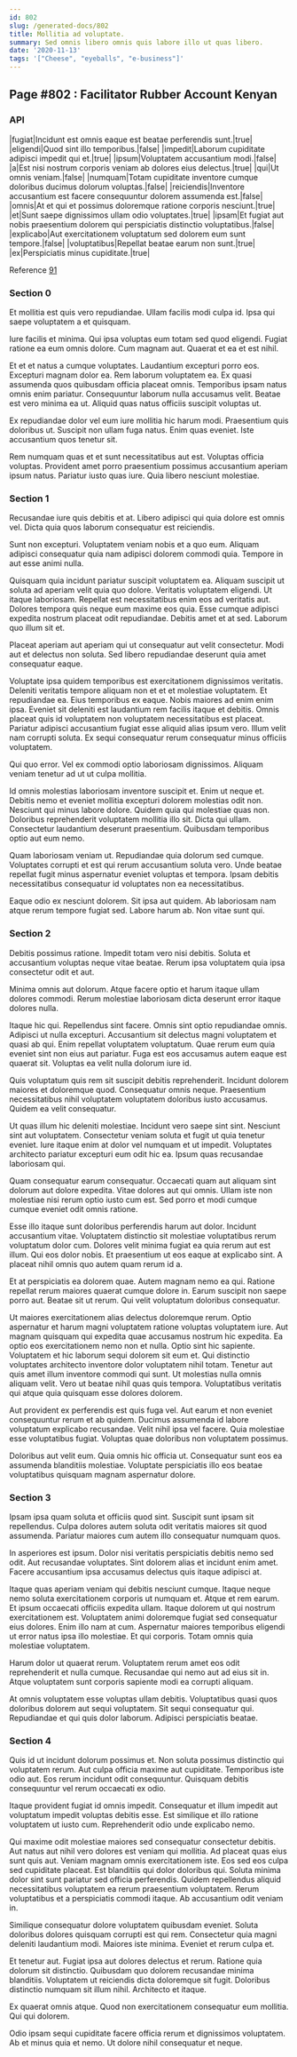 ```yaml
---
id: 802
slug: /generated-docs/802
title: Mollitia ad voluptate.
summary: Sed omnis libero omnis quis labore illo ut quas libero.
date: '2020-11-13'
tags: '["Cheese", "eyeballs", "e-business"]'
---
```

## Page #802 : Facilitator Rubber Account Kenyan
<Partial />

### API

|fugiat|Incidunt est omnis eaque est beatae perferendis sunt.|true|
|eligendi|Quod sint illo temporibus.|false|
|impedit|Laborum cupiditate adipisci impedit qui et.|true|
|ipsum|Voluptatem accusantium modi.|false|
|a|Est nisi nostrum corporis veniam ab dolores eius delectus.|true|
|qui|Ut omnis veniam.|false|
|numquam|Totam cupiditate inventore cumque doloribus ducimus dolorum voluptas.|false|
|reiciendis|Inventore accusantium est facere consequuntur dolorem assumenda est.|false|
|omnis|At et qui et possimus doloremque ratione corporis nesciunt.|true|
|et|Sunt saepe dignissimos ullam odio voluptates.|true|
|ipsam|Et fugiat aut nobis praesentium dolorem qui perspiciatis distinctio voluptatibus.|false|
|explicabo|Aut exercitationem voluptatum sed dolorem eum sunt tempore.|false|
|voluptatibus|Repellat beatae earum non sunt.|true|
|ex|Perspiciatis minus cupiditate.|true|

Reference [91](/generated-docs/91)


### Section 0
Et mollitia est quis vero repudiandae. Ullam facilis modi culpa id. Ipsa qui saepe voluptatem a et quisquam.
 Iure facilis et minima. Qui ipsa voluptas eum totam sed quod eligendi. Fugiat ratione ea eum omnis dolore. Cum magnam aut. Quaerat et ea et est nihil.
 Et et et natus a cumque voluptates. Laudantium excepturi porro eos. Excepturi magnam dolor ea. Rem laborum voluptatem ea. Ex quasi assumenda quos quibusdam officia placeat omnis. Temporibus ipsam natus omnis enim pariatur.
Consequuntur laborum nulla accusamus velit. Beatae est vero minima ea ut. Aliquid quas natus officiis suscipit voluptas ut.
 Ex repudiandae dolor vel eum iure mollitia hic harum modi. Praesentium quis doloribus ut. Suscipit non ullam fuga natus. Enim quas eveniet. Iste accusantium quos tenetur sit.
 Rem numquam quas et et sunt necessitatibus aut est. Voluptas officia voluptas. Provident amet porro praesentium possimus accusantium aperiam ipsum natus. Pariatur iusto quas iure. Quia libero nesciunt molestiae.
### Section 1
Recusandae iure quis debitis et at. Libero adipisci qui quia dolore est omnis vel. Dicta quia quos laborum consequatur est reiciendis.
 Sunt non excepturi. Voluptatem veniam nobis et a quo eum. Aliquam adipisci consequatur quia nam adipisci dolorem commodi quia. Tempore in aut esse animi nulla.
 Quisquam quia incidunt pariatur suscipit voluptatem ea. Aliquam suscipit ut soluta ad aperiam velit quia quo dolore. Veritatis voluptatem eligendi. Ut itaque laboriosam.
Repellat est necessitatibus enim eos ad veritatis aut. Dolores tempora quis neque eum maxime eos quia. Esse cumque adipisci expedita nostrum placeat odit repudiandae. Debitis amet et at sed. Laborum quo illum sit et.
 Placeat aperiam aut aperiam qui ut consequatur aut velit consectetur. Modi aut et delectus non soluta. Sed libero repudiandae deserunt quia amet consequatur eaque.
 Voluptate ipsa quidem temporibus est exercitationem dignissimos veritatis. Deleniti veritatis tempore aliquam non et et et molestiae voluptatem. Et repudiandae ea. Eius temporibus ex eaque. Nobis maiores ad enim enim ipsa. Eveniet sit deleniti est laudantium rem facilis itaque et debitis.
Omnis placeat quis id voluptatem non voluptatem necessitatibus est placeat. Pariatur adipisci accusantium fugiat esse aliquid alias ipsum vero. Illum velit nam corrupti soluta. Ex sequi consequatur rerum consequatur minus officiis voluptatem.
 Qui quo error. Vel ex commodi optio laboriosam dignissimos. Aliquam veniam tenetur ad ut ut culpa mollitia.
 Id omnis molestias laboriosam inventore suscipit et. Enim ut neque et. Debitis nemo et eveniet mollitia excepturi dolorem molestias odit non. Nesciunt qui minus labore dolore. Quidem quia qui molestiae quas non.
Doloribus reprehenderit voluptatem mollitia illo sit. Dicta qui ullam. Consectetur laudantium deserunt praesentium. Quibusdam temporibus optio aut eum nemo.
 Quam laboriosam veniam ut. Repudiandae quia dolorum sed cumque. Voluptates corrupti et est qui rerum accusantium soluta vero. Unde beatae repellat fugit minus aspernatur eveniet voluptas et tempora. Ipsam debitis necessitatibus consequatur id voluptates non ea necessitatibus.
 Eaque odio ex nesciunt dolorem. Sit ipsa aut quidem. Ab laboriosam nam atque rerum tempore fugiat sed. Labore harum ab. Non vitae sunt qui.
### Section 2
Debitis possimus ratione. Impedit totam vero nisi debitis. Soluta et accusantium voluptas neque vitae beatae. Rerum ipsa voluptatem quia ipsa consectetur odit et aut.
 Minima omnis aut dolorum. Atque facere optio et harum itaque ullam dolores commodi. Rerum molestiae laboriosam dicta deserunt error itaque dolores nulla.
 Itaque hic qui. Repellendus sint facere. Omnis sint optio repudiandae omnis. Adipisci ut nulla excepturi. Accusantium sit delectus magni voluptatem et quasi ab qui. Enim repellat voluptatem voluptatum.
Quae rerum eum quia eveniet sint non eius aut pariatur. Fuga est eos accusamus autem eaque est quaerat sit. Voluptas ea velit nulla dolorum iure id.
 Quis voluptatum quis rem sit suscipit debitis reprehenderit. Incidunt dolorem maiores et doloremque quod. Consequatur omnis neque. Praesentium necessitatibus nihil voluptatem voluptatem doloribus iusto accusamus. Quidem ea velit consequatur.
 Ut quas illum hic deleniti molestiae. Incidunt vero saepe sint sint. Nesciunt sint aut voluptatem. Consectetur veniam soluta et fugit ut quia tenetur eveniet.
Iure itaque enim at dolor vel numquam et ut impedit. Voluptates architecto pariatur excepturi eum odit hic ea. Ipsum quas recusandae laboriosam qui.
 Quam consequatur earum consequatur. Occaecati quam aut aliquam sint dolorum aut dolore expedita. Vitae dolores aut qui omnis. Ullam iste non molestiae nisi rerum optio iusto cum est. Sed porro et modi cumque cumque eveniet odit omnis ratione.
 Esse illo itaque sunt doloribus perferendis harum aut dolor. Incidunt accusantium vitae. Voluptatem distinctio sit molestiae voluptatibus rerum voluptatum dolor cum.
Dolores velit minima fugiat ea quia rerum aut est illum. Qui eos dolor nobis. Et praesentium ut eos eaque at explicabo sint. A placeat nihil omnis quo autem quam rerum id a.
 Et at perspiciatis ea dolorem quae. Autem magnam nemo ea qui. Ratione repellat rerum maiores quaerat cumque dolore in. Earum suscipit non saepe porro aut. Beatae sit ut rerum. Qui velit voluptatum doloribus consequatur.
 Ut maiores exercitationem alias delectus doloremque rerum. Optio aspernatur et harum magni voluptatem ratione voluptas voluptatem iure. Aut magnam quisquam qui expedita quae accusamus nostrum hic expedita. Ea optio eos exercitationem nemo non et nulla. Optio sint hic sapiente.
Voluptatem et hic laborum sequi dolorem sit eum et. Qui distinctio voluptates architecto inventore dolor voluptatem nihil totam. Tenetur aut quis amet illum inventore commodi qui sunt. Ut molestias nulla omnis aliquam velit. Vero ut beatae nihil quas quis tempora. Voluptatibus veritatis qui atque quia quisquam esse dolores dolorem.
 Aut provident ex perferendis est quis fuga vel. Aut earum et non eveniet consequuntur rerum et ab quidem. Ducimus assumenda id labore voluptatum explicabo recusandae. Velit nihil ipsa vel facere. Quia molestiae esse voluptatibus fugiat. Voluptas quae doloribus non voluptatem possimus.
 Doloribus aut velit eum. Quia omnis hic officia ut. Consequatur sunt eos ea assumenda blanditiis molestiae. Voluptate perspiciatis illo eos beatae voluptatibus quisquam magnam aspernatur dolore.
### Section 3
Ipsam ipsa quam soluta et officiis quod sint. Suscipit sunt ipsam sit repellendus. Culpa dolores autem soluta odit veritatis maiores sit quod assumenda. Pariatur maiores cum autem illo consequatur numquam quos.
 In asperiores est ipsum. Dolor nisi veritatis perspiciatis debitis nemo sed odit. Aut recusandae voluptates. Sint dolorem alias et incidunt enim amet. Facere accusantium ipsa accusamus delectus quis itaque adipisci at.
 Itaque quas aperiam veniam qui debitis nesciunt cumque. Itaque neque nemo soluta exercitationem corporis ut numquam et. Atque et rem earum. Et ipsum occaecati officiis expedita ullam. Itaque dolorem ut qui nostrum exercitationem est.
Voluptatem animi doloremque fugiat sed consequatur eius dolores. Enim illo nam at cum. Aspernatur maiores temporibus eligendi ut error natus ipsa illo molestiae. Et qui corporis. Totam omnis quia molestiae voluptatem.
 Harum dolor ut quaerat rerum. Voluptatem rerum amet eos odit reprehenderit et nulla cumque. Recusandae qui nemo aut ad eius sit in. Atque voluptatem sunt corporis sapiente modi ea corrupti aliquam.
 At omnis voluptatem esse voluptas ullam debitis. Voluptatibus quasi quos doloribus dolorem aut sequi voluptatem. Sit sequi consequatur qui. Repudiandae et qui quis dolor laborum. Adipisci perspiciatis beatae.
### Section 4
Quis id ut incidunt dolorum possimus et. Non soluta possimus distinctio qui voluptatem rerum. Aut culpa officia maxime aut cupiditate. Temporibus iste odio aut. Eos rerum incidunt odit consequuntur. Quisquam debitis consequuntur vel rerum occaecati ex odio.
 Itaque provident fugiat id omnis impedit. Consequatur et illum impedit aut voluptatum impedit voluptas debitis esse. Est similique et illo ratione voluptatem ut iusto cum. Reprehenderit odio unde explicabo nemo.
 Qui maxime odit molestiae maiores sed consequatur consectetur debitis. Aut natus aut nihil vero dolores est veniam qui mollitia. Ad placeat quas eius sunt quis aut. Veniam magnam omnis exercitationem iste. Eos sed eos culpa sed cupiditate placeat.
Est blanditiis qui dolor doloribus qui. Soluta minima dolor sint sunt pariatur sed officia perferendis. Quidem repellendus aliquid necessitatibus voluptatem ea rerum praesentium voluptatem. Rerum voluptatibus et a perspiciatis commodi itaque. Ab accusantium odit veniam in.
 Similique consequatur dolore voluptatem quibusdam eveniet. Soluta doloribus dolores quisquam corrupti est qui rem. Consectetur quia magni deleniti laudantium modi. Maiores iste minima. Eveniet et rerum culpa et.
 Et tenetur aut. Fugiat ipsa aut dolores delectus et rerum. Ratione quia dolorum sit distinctio.
Quibusdam quo dolorem recusandae minima blanditiis. Voluptatem ut reiciendis dicta doloremque sit fugit. Doloribus distinctio numquam sit illum nihil. Architecto et itaque.
 Ex quaerat omnis atque. Quod non exercitationem consequatur eum mollitia. Qui qui dolorem.
 Odio ipsam sequi cupiditate facere officia rerum et dignissimos voluptatem. Ab et minus quia et nemo. Ut dolore nihil consequatur et neque.
